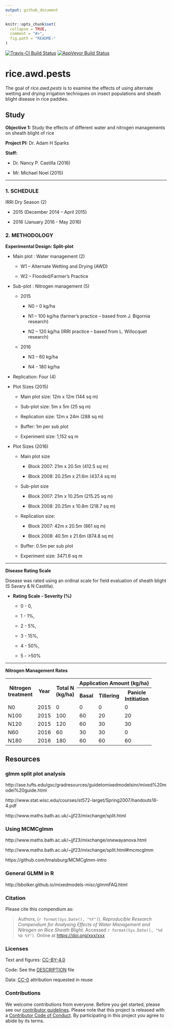 ```yaml
---
output: github_document
---
```


<!-- README.md is generated from README.Rmd. Please edit that file -->

```r
knitr::opts_chunk$set(
  collapse = TRUE,
  comment = "#>",
  fig.path = "README-"
)
```

[![Travis-CI Build Status](https://travis-ci.org/openplantpathology/rice_awd_pests.svg?branch=master)](https://travis-ci.org/openplantpathology/rice_awd_pests)
[![AppVeyor Build Status](https://ci.appveyor.com/api/projects/status/github/phytopathology/rice_awd_pests?branch=master&svg=true)](https://ci.appveyor.com/project/phytopathology/rice_awd_pests)

# rice.awd.pests

The goal of _rice.awd.pests_ is to examine the effects of using alternate
wetting and drying irrigation techniques on insect populations and sheath blight
disease in rice paddies.

## Study 

**Objective 1:** Study the effects of different water and nitrogen managements
on sheath blight of rice

**Project PI:** Dr. Adam H Sparks

**Staff:**

  * Dr. Nancy P. Castilla (2016)
  
  * Mr. Michael Noel (2015)

******

### 1. SCHEDULE

IRRI Dry Season (2)

 * 2015 (December 2014 – April 2015)
 
 * 2016 (January 2016 - May 2016)

### 2. METHODOLOGY

**Experimental Design: Split-plot**

  * Main plot : Water management (2)
  
    * W1 – Alternate Wetting and Drying (AWD)
    
    * W2 – Flooded/Farmer’s Practice
  
  * Sub-plot : Nitrogen management (5)
  
    * 2015
    
      * N0 – 0 kg/ha
      
      * N1 – 100 kg/ha (farmer’s practice – based from J. Bigornia research)
      
      * N2 – 120 kg/ha (IRRI practice – based from L. Willocquet research)
      
    * 2016
    
      * N3 – 60 kg/ha
      
      * N4 - 180 kg/ha

  * Replication: Four (4)
  
  * Plot Sizes (2015)
  
    * Main plot size: 12m x 12m (144 sq m)
    
    * Sub-plot size: 5m x 5m (25 sq m)
    
    * Replication size: 12m x 24m (288 sq m)
    
    * Buffer: 1m per sub plot
    
    * Experiment size: 1,152 sq m

  * Plot Sizes (2016)
  
    * Main plot size
    
      * Block 2007: 21m x 20.5m (412.5 sq m)
      
      * Block 2008: 20.25m x 21.6m (437.4 sq m)
      
    * Sub-plot size
    
      * Block 2007: 21m x 10.25m (215.25 sq m)
      
      * Block 2008: 20.25m x 10.8m (218.7 sq m)
      
    * Replication size:
    
      * Block 2007: 42m x 20.5m (861 sq m)
      
      * Block 2008: 40.5m x 21.6m (874.8 sq m)
      
    * Buffer: 0.5m per sub plot
    
    * Experiment size: 3471.6 sq m
    
******

**Disease Rating Scale**

Disease was rated using an ordinal scale for field evaluation of sheath blight
(S Savary & N Castilla).

* **Rating Scale - Severity (%)**

    * 0 - 0,
    
    * 1 - 1%,
    
    * 2 - 5%,
    
    * 3 - 15%,
    
    * 4 - 50%,
    
    * 5 - >50%

******

**Nitrogen Management Rates**

<table width = "500">
<tr>
  <th rowspan = "2">Nitrogen<br>treatment</th>
  <th rowspan = "2">Year</th>
  <th rowspan = "2">Total N<br>(kg/ha)</th>
  <th colspan = "4">Application Amount (kg/ha)</th>
</tr>
<tr>
  <th>Basal</th>
  <th>Tillering</th>
  <th>Panicle<br>Intitiation</th>
</tr>
<tr>
  <td>N0</td>
  <td>2015</td>
  <td>0</td>
  <td>0</td>
  <td>0</td>
  <td>0</td>
</tr>
<tr>
  <td>N100</td>
  <td>2015</td>
  <td>100</td>
  <td>60</td>
  <td>20</td>
  <td>20</td>
</tr>
<tr>
  <td>N120</td>
  <td>2015</td>
  <td>120</td>
  <td>60</td>
  <td>30</td>
  <td>30</td>
</tr>
<tr>
  <td>N60</td>
  <td>2016</td>
  <td>60</td>
  <td>30</td>
  <td>30</td>
  <td>0</td>
</tr>
<tr>
  <td>N180</td>
  <td>2016</td>
  <td>180</td>
  <td>60</td>
  <td>60</td>
  <td>60</td>
</tr>
</table>

## Resources

### glmm split plot analysis

http://ase.tufts.edu/gsc/gradresources/guidetomixedmodelsinr/mixed%20model%20guide.html

http://www.stat.wisc.edu/courses/st572-larget/Spring2007/handouts16-4.pdf

http://www.maths.bath.ac.uk/~jjf23/mixchange/split.html

### Using MCMCglmm

http://www.maths.bath.ac.uk/~jjf23/mixchange/onewayanova.html

http://www.maths.bath.ac.uk/~jjf23/mixchange/split.html#mcmcglmm

https://github.com/tmalsburg/MCMCglmm-intro

### General GLMM in R

http://bbolker.github.io/mixedmodels-misc/glmmFAQ.html


### Citation

Please cite this compendium as:

> Authors, (`r format(Sys.Date(), "%Y")`). _Reproducible Research Compendium for Analysing Effects of Water Management and Nitrogen on Rice Sheath Blight_. Accessed `r format(Sys.Date(), "%d %b %Y")`. Online at <https://doi.org/xxx/xxx>

### Licenses

Text and figures: [CC-BY-4.0](http://creativecommons.org/licenses/by/4.0/)

Code: See the [DESCRIPTION](DESCRIPTION) file

Data: [CC-0](http://creativecommons.org/publicdomain/zero/1.0/) attribution
requested in reuse

### Contributions

We welcome contributions from everyone. Before you get started, please see our
[contributor guidelines](CONTRIBUTING.md). Please note that this project is
released with a [Contributor Code of Conduct](CONDUCT.md). By participating in
this project you agree to abide by its terms.
